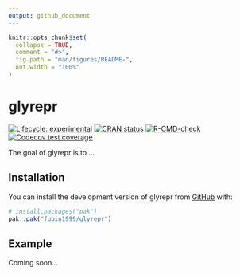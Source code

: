 ```yaml
---
output: github_document
---
```


<!-- README.md is generated from README.Rmd. Please edit that file -->

```r
knitr::opts_chunk$set(
  collapse = TRUE,
  comment = "#>",
  fig.path = "man/figures/README-",
  out.width = "100%"
)
```

# glyrepr

<!-- badges: start -->
[![Lifecycle: experimental](https://img.shields.io/badge/lifecycle-experimental-orange.svg)](https://lifecycle.r-lib.org/articles/stages.html#experimental)
[![CRAN status](https://www.r-pkg.org/badges/version/glyrepr)](https://CRAN.R-project.org/package=glyrepr)
[![R-CMD-check](https://github.com/fubin1999/glyrepr/actions/workflows/R-CMD-check.yaml/badge.svg)](https://github.com/fubin1999/glyrepr/actions/workflows/R-CMD-check.yaml)
[![Codecov test coverage](https://codecov.io/gh/fubin1999/glyrepr/graph/badge.svg)](https://app.codecov.io/gh/fubin1999/glyrepr)
<!-- badges: end -->

The goal of glyrepr is to ...

## Installation

You can install the development version of glyrepr from [GitHub](https://github.com/) with:

``` r
# install.packages("pak")
pak::pak("fubin1999/glyrepr")
```

## Example

Coming soon...
